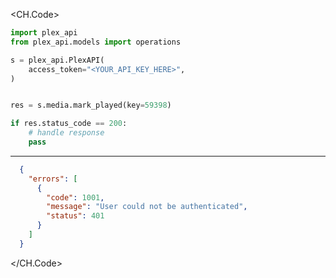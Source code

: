 
<CH.Code>
```python MarkPlayed.py
import plex_api
from plex_api.models import operations

s = plex_api.PlexAPI(
    access_token="<YOUR_API_KEY_HERE>",
)


res = s.media.mark_played(key=59398)

if res.status_code == 200:
    # handle response
    pass
```
---

```json Example Response
  {
    "errors": [
      {
        "code": 1001,
        "message": "User could not be authenticated",
        "status": 401
      }
    ]
  }
```
</CH.Code>
